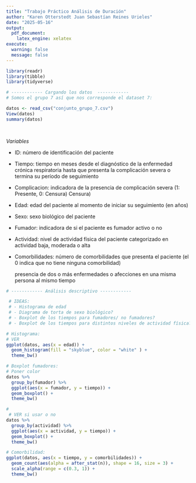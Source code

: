 ```yaml
---
title: "Trabajo Práctico Análisis de Duración"
author: "Karen Otterstedt Juan Sebastían Reines Urieles"
date: "2025-05-16"
output:
  pdf_document:
    latex_engine: xelatex
execute:
  warning: false
  message: false
---
```


```r

library(readr)
library(tibble)
library(tidyverse)
```

```r
# ------------ Cargando los datos  ------------
# Somos el grupo 7 así que nos corresponde el dataset 7:

datos <- read_csv("conjunto_grupo_7.csv")
View(datos)
summary(datos)

 
```

_Variables_

 - ID: número de identificación del paciente

 - Tiempo: tiempo en meses desde el diagnóstico de la
           enfermedad crónica respiratoria hasta que presenta
           la complicación severa o termina su período de seguimiento

 - Complicacion:  indicadora  de  la  presencia  de  complicación
                  severa  (1:  Presente,  0: Censura)
                                                                              Censura)
 - Edad: edad del paciente al momento de iniciar su seguimiento
          (en años)

 - Sexo: sexo biológico del paciente

 - Fumador: indicadora de si el paciente es fumador activo o no

 - Actividad:  nivel  de  actividad  física  del  paciente  categorizado
               en  actividad  baja, moderada o alta

 - Comorbilidades: número de comorbilidades que presenta el paciente
                   (el 0 indica que no tiene ninguna comorbilidad)

   presencia de dos o más enfermedades o afecciones en una misma
   persona al mismo tiempo



```r

# ------------ Análisis descriptivo ------------

 # IDEAS:
 # - Histograma de edad
 # - Diagrama de torta de sexo biológico?
 # - Boxplot de los tiempos para fumadores/ no fumadores?
 # - Boxplot de los tiempos para distintos niveles de actividad física?

# Histograma:
# VER
ggplot(datos, aes(x = edad)) +
  geom_histogram(fill = "skyblue", color = "white" ) +
  theme_bw()
```

```r
# Boxplot fumadores:
# Poner color
datos %>% 
  group_by(fumador) %>% 
  ggplot(aes(x = fumador, y = tiempo)) + 
  geom_boxplot() +
  theme_bw()

```
```r
#
 # VER si usar o no
datos %>% 
  group_by(actividad) %>% 
  ggplot(aes(x = actividad, y = tiempo)) + 
  geom_boxplot() +
  theme_bw()
```

```r
# Comorbilidad:
ggplot(datos, aes(x = tiempo, y = comorbilidades)) +
  geom_count(aes(alpha = after_stat(n)), shape = 16, size = 3) +
  scale_alpha(range = c(0.3, 1)) +
  theme_bw()


```




















